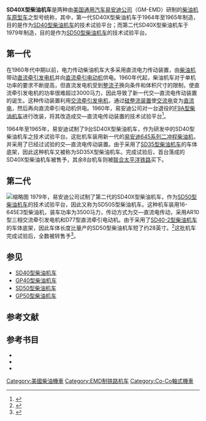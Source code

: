 {{noteTA
|G1 = Railway
}}
'''SD40X型柴油机车'''是两种由[[美国|美国]][[通用汽车|通用汽车]][[易安迪|易安迪公司]]（GM-EMD）研制的[[柴油機車|柴油机车]][[原型_(工程)|原型车]]之型号统称，其中，第一代SD40X型柴油机车于1964年至1965年制造，目的是作为[[SD40型柴油机车|SD40型柴油机车]]的技术试验平台；而第二代SD40X型柴油机车于1979年制造，目的是作为[[SD50型柴油机车|SD50型柴油机车]]的技术试验平台。

== 第一代 ==
在1960年代中期以前，电力传动柴油机车大多采用直流电力传动装置，由[[柴油引擎|柴油机]]带动[[直流發電機|直流牵引发电机]]并向[[直流電|直流]][[牽引電動機|牵引电动机]]供电。1960年代起，柴油机车对于单机功率的要求不断提高，但直流发电机受到[[换向器|整流子]]换向条件和体积尺寸的限制，使直流牵引发电机的功率很难超过3000马力，因此导致了新一代交—直流电传动装置的诞生。这种传动装置利用[[交流發電機|交流牵引发电机]]，通过[[硅|硅]][[整流器|整流装置]]使[[交流电|交流电]]变为[[直流电|直流电]]，然后再向直流牵引电动机供电。1960年，易安迪公司对一台退役的[[F9型柴油机车|F9A型柴油机车]]进行改装，将其改造成交—直流电传动装置的技术试验平台<ref>{{Cite web|url=https://www.flickr.com/photos/chuckzeiler/22630877832/|title=EMDX F9 462|accessdate=2017-02-16|work=Flickr|archive-date=2017-02-16|archive-url=https://web.archive.org/web/20170216210317/https://www.flickr.com/photos/chuckzeiler/22630877832/|dead-url=no}}</ref>。

1964年至1965年，易安迪试制了9台SD40X型柴油机车，作为研发中的SD40型柴油机车之技术试验平台。这批机车装用新一代的[[易安迪645系列柴油机|易安迪645系列]][[两冲程循环|二冲程]][[柴油引擎|柴油机]]，并采用了已经过试验的交—直流电传动装置。由于采用了[[SD35型柴油机车|SD35型柴油机车]]的车体底架，因此这种机车又被称为SD35X型柴油机车。完成试验后，首台落成的SD40X型柴油机车被售予{{tsl|en|Gulf, Mobile and Ohio Railroad|海湾、莫比尔和俄亥俄铁路}}，其余8台机车则被[[聯合太平洋鐵路|联合太平洋铁路]]买下。

== 第二代 ==
[[File:KCS_701_EMD_SD40X.jpg|缩略图]]
1979年，易安迪公司试制了第二代的SD40X型柴油机车，作为[[SD50型柴油机车|SD50型柴油机车]]的技术试验平台，因此又称为SD50S型柴油机车。这种机车装用16-645E3型柴油机，装车功率为3500马力，传动方式为交—直流电传动，采用AR10型三相交流牵引发电机和D77型直流牵引电动机。由于采用了[[SD40-2型柴油机车|SD40-2型柴油机车]]的车体底架，因此车体长度比量产的SD50型柴油机车短了约28英寸。<ref>{{Cite book|title=The Model Railroader's Guide to Diesel Locomotives|last=Wilson|first=Jeff|publisher=Kalmbach Publishing Company|year=2009|isbn=9780890247617|location=Waukesha, WI|pages=}}</ref>这批机车完成试验后，全数被转售予{{Translink|en|Kansas City Southern Railway|堪萨斯城南方铁路}}<ref>{{Cite web|url=https://www.thedieselshop.us/Data%20EMD%20SD40X.HTML|title=EMD  SD40X Data Sheet|accessdate=2017-02-16|work=www.thedieselshop.us|archive-date=2015-07-17|archive-url=https://web.archive.org/web/20150717023721/http://www.thedieselshop.us/Data%20EMD%20SD40X.HTML|dead-url=no}}</ref>。

== 参见 ==
*[[SD40型柴油机车|SD40型柴油机车]]
*[[GP40型柴油机车|GP40型柴油机车]]
*[[SD50型柴油机车|SD50型柴油机车]]
*[[GP50型柴油机车|GP50型柴油机车]]

== 参考文献 ==
{{reflist}}

== 参考书目 ==
* {{cite book | last = Solomon | first = Brian | authorlink = | year = 2000 | title = ''The American Diesel Locomotive'' | url = https://archive.org/details/americandiesello0000solo | location = Osceola, WI, USA | publisher = MBI Publishing | page = | isbn = 0760306664 }}
* {{cite book | last = Solomon | first = Brian | authorlink = | year = 2006 | title = ''EMD Locomotives'' | url = https://archive.org/details/emdlocomotives0000solo | location = St. Paul, MN, USA | publisher = Voyageur Press | page = | isbn = 9780760323960 }}
* {{cite book | last = Solomon | first = Brian | authorlink = | year = 2012 | title = ''North American Locomotives: A Railroad-by-Railroad Photohistory'' | location = Minneapolis, MN, USA | publisher = Voyageur Press | page =  | isbn = 9780760343708 }}

{{易安迪柴油機車}}
{{Portal bar|鐵路}}

{{DEFAULTSORT:SD40X}}
[[Category:美國柴油機車|Category:美國柴油機車]]
[[Category:EMD制铁路机车|Category:EMD制铁路机车]]
[[Category:Co-Co軸式機車|Category:Co-Co軸式機車]]